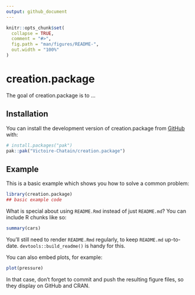 ```yaml
---
output: github_document
---
```


<!-- README.md is generated from README.Rmd. Please edit that file -->

```r
knitr::opts_chunk$set(
  collapse = TRUE,
  comment = "#>",
  fig.path = "man/figures/README-",
  out.width = "100%"
)
```

# creation.package

<!-- badges: start -->
<!-- badges: end -->

The goal of creation.package is to ...

## Installation

You can install the development version of creation.package from [GitHub](https://github.com/) with:

``` r
# install.packages("pak")
pak::pak("Victoire-Chatain/creation.package")
```

## Example

This is a basic example which shows you how to solve a common problem:

```r
library(creation.package)
## basic example code
```

What is special about using `README.Rmd` instead of just `README.md`? You can include R chunks like so:

```r
summary(cars)
```

You'll still need to render `README.Rmd` regularly, to keep `README.md` up-to-date. `devtools::build_readme()` is handy for this.

You can also embed plots, for example:

```r
plot(pressure)
```

In that case, don't forget to commit and push the resulting figure files, so they display on GitHub and CRAN.
